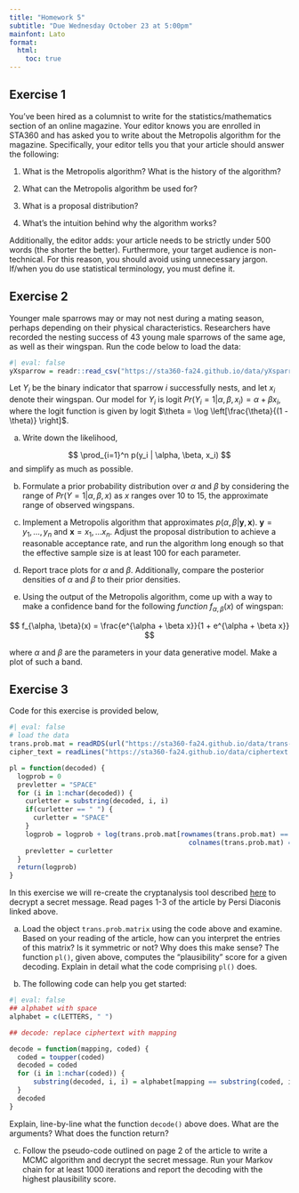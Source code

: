 ```yaml
---
title: "Homework 5"
subtitle: "Due Wednesday October 23 at 5:00pm"
mainfont: Lato
format: 
  html:
    toc: true
---
```


## Exercise 1 

You've been hired as a columnist to write for the statistics/mathematics section of an online magazine. Your editor knows you are enrolled in STA360 and has asked you to  write about the Metropolis algorithm for the magazine. Specifically, your editor tells you that your article should answer the following:

1. What is the Metropolis algorithm? What is the history of the algorithm?

2. What can the Metropolis algorithm be used for? 

3. What is a proposal distribution?

4. What's the intuition behind why the algorithm works?

Additionally, the editor adds: your article needs to be strictly under 500 words (the shorter the better). Furthermore, your target audience is non-technical. For this reason, you should avoid using unnecessary jargon. If/when you do use statistical terminology, you must define it.

## Exercise 2

Younger male sparrows may or may not nest during a mating season, perhaps depending on their physical characteristics. 
Researchers have recorded the nesting success of 43 young male sparrows of the same age, as well as their wingspan. Run the code below to load the data: 

```r
#| eval: false
yXsparrow = readr::read_csv("https://sta360-fa24.github.io/data/yXsparrow.csv")
```

Let $Y_i$ be the binary indicator that sparrow $i$ successfully nests, and let $x_i$ denote their wingspan. Our model for $Y_i$ is logit $Pr(Y_i = 1 | \alpha, \beta, x_i) = \alpha + \beta x_i$, where the logit function is given by logit $\theta = \log \left[\frac{\theta}{(1 - \theta)} \right]$.

(a) Write down the likelihood,

$$
\prod_{i=1}^n p(y_i | \alpha, \beta, x_i)
$$
and simplify as much as possible.

(b) Formulate a prior probability distribution over $\alpha$ and $\beta$ by considering the range of $Pr(Y = 1 | \alpha, \beta, x)$ as $x$ ranges over 10 to 15, the approximate range of observed wingspans. 

(c) Implement a Metropolis algorithm that approximates $p(\alpha, \beta | \mathbf{y}, \mathbf{x})$. $\mathbf{y} = y_1, \ldots, y_n$ and $\mathbf{x} = x_1, \ldots x_n$. Adjust the proposal distribution to achieve a reasonable acceptance rate, and run the algorithm long enough so that the effective sample size is at least 100 for each parameter. 

(d) Report trace plots for $\alpha$ and $\beta$. Additionally, compare the posterior densities of $\alpha$ and $\beta$ to their prior densities.

(e) Using the output of the Metropolis algorithm, come up with a way to make a confidence band for the following *function* $f_{\alpha, \beta}(x)$ of wingspan:

$$
f_{\alpha, \beta}(x) = \frac{e^{\alpha + \beta x}}{1 + e^{\alpha + \beta x}}
$$

where $\alpha$ and $\beta$ are the parameters in your data generative model. Make a plot of such a band. 

## Exercise 3

Code for this exercise is provided below,

```r
#| eval: false
# load the data
trans.prob.mat = readRDS(url("https://sta360-fa24.github.io/data/trans-prob-mat.rds"))
cipher_text = readLines("https://sta360-fa24.github.io/data/ciphertext.txt")

pl = function(decoded) {
  logprob = 0
  prevletter = "SPACE"
  for (i in 1:nchar(decoded)) {
    curletter = substring(decoded, i, i)
    if(curletter == " ") {
      curletter = "SPACE"
    }
    logprob = logprob + log(trans.prob.mat[rownames(trans.prob.mat) == prevletter,
                                             colnames(trans.prob.mat) == curletter])
    prevletter = curletter
  }
  return(logprob)
} 
```


In this exercise we will re-create the cryptanalysis tool described [here](../readings/MCMCRev.pdf) to decrypt a secret message. Read pages 1-3 of the article by Persi Diaconis linked above.

(a) Load the object `trans.prob.matrix` using the code above and examine. Based on your reading of the article, how can you interpret the entries of this matrix? Is it symmetric or not? Why does this make sense? The function `pl()`, given above, computes the "plausibility" score for a given decoding. Explain in detail what the code comprising `pl()` does. 

(b) The following code can help you get started:

```r
#| eval: false
## alphabet with space
alphabet = c(LETTERS, " ")

## decode: replace ciphertext with mapping

decode = function(mapping, coded) {
  coded = toupper(coded)
  decoded = coded
  for (i in 1:nchar(coded)) {
      substring(decoded, i, i) = alphabet[mapping == substring(coded, i, i)]
  }
  decoded
}
```

Explain, line-by-line what the function `decode()` above does. What are the arguments? What does the function return?

(c) Follow the pseudo-code outlined on page 2 of the article to write a MCMC algorithm and decrypt the secret message. Run your Markov chain for at least 1000 iterations and report the decoding with the highest plausibility score. 



